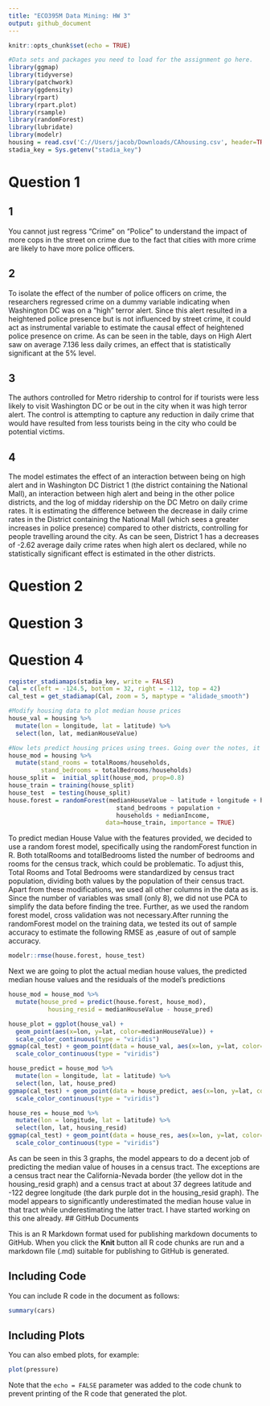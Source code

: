 ```yaml
---
title: "ECO395M Data Mining: HW 3"
output: github_document
---
```


```r
knitr::opts_chunk$set(echo = TRUE)
```

```r
#Data sets and packages you need to load for the assignment go here.
library(ggmap)
library(tidyverse)
library(patchwork)
library(ggdensity)
library(rpart)
library(rpart.plot)
library(rsample) 
library(randomForest)
library(lubridate)
library(modelr)
housing = read.csv('C://Users/jacob/Downloads/CAhousing.csv', header=TRUE)
stadia_key = Sys.getenv("stadia_key")
```


# Question 1

## 1

You cannot just regress "Crime" on "Police" to understand the impact of more cops in the street on crime due to the fact that cities with more crime are likely to have more police officers.

## 2

To isolate the effect of the number of police officers on crime, the researchers regressed crime on a dummy variable indicating when Washington DC was on a "high" terror alert. Since this alert resulted in a heightened police presence but is not influenced by street crime, it could act as instrumental variable to estimate the causal effect of heightened police presence on crime. As can be seen in the table, days on High Alert saw on average 7.136 less daily crimes, an effect that is statistically significant at the 5% level.

## 3

The authors controlled for Metro ridership to control for if tourists were less likely to visit Washington DC or be out in the city when it was high terror alert. The control is attempting to capture any reduction in daily crime that would have resulted from less tourists being in the city who could be potential victims.

## 4

The model estimates the effect of an interaction between being on high alert and in Washington DC District 1 (the district containing the National Mall), an interaction between high alert and being in the other police districts, and the log of midday ridership on the DC Metro on daily crime rates. It is estimating the difference between the decrease in daily crime rates in the District containing the National Mall (which sees a greater increases in police presence) compared to other districts, controlling for people travelling around the city. As can be seen, District 1 has a decreases of -2.62 average daily crime rates when high alert os declared, while no statistically significant effect is estimated in the other districts.


# Question 2

# Question 3

# Question 4
```r
register_stadiamaps(stadia_key, write = FALSE)
Cal = c(left = -124.5, bottom = 32, right = -112, top = 42)
cal_test = get_stadiamap(Cal, zoom = 5, maptype = "alidade_smooth")

#Modify housing data to plot median house prices
house_val = housing %>%
  mutate(lon = longitude, lat = latitude) %>%
  select(lon, lat, medianHouseValue)
```
```r
#Now lets predict housing prices using trees. Going over the notes, it looks like we may want to use either random forests or boosted trees, although right now I'm leaning towards random forest since it requires less tuning. Below is a good start, where we have the models established. Next steps would be standardizing by households and including an estimate for the overall out of sample accuracy of the proposed model. May also want to consider looking at log values instead too.
house_mod = housing %>%
  mutate(stand_rooms = totalRooms/households,
         stand_bedrooms = totalBedrooms/households)
house_split =  initial_split(house_mod, prop=0.8)
house_train = training(house_split)
house_test  = testing(house_split)
house.forest = randomForest(medianHouseValue ~ latitude + longitude + housingMedianAge + stand_rooms + 
                              stand_bedrooms + population + 
                              households + medianIncome,
                           data=house_train, importance = TRUE)
```
To predict median House Value with the features provided, we decided to use a random forest model, specifically using the randomForest function in R. Both totalRooms and totalBedrooms listed the number of bedrooms and rooms for the census track, which could be problematic. To adjust this, Total Rooms and Total Bedrooms were standardized by census tract population, dividing both values by the population of their census tract. Apart from these modifications, we used all other columns in the data as is. Since the number of variables was small (only 8), we did not use PCA to simplify the data before finding the tree. Further, as we used the random forest model, cross validation was not necessary.After running the randomForest model on the training data, we tested its out of sample accuracy to estimate the following RMSE as ,easure of out of sample accuracy.
```r
modelr::rmse(house.forest, house_test)
```
Next we are going to plot the actual median house values, the predicted median house values and the residuals of the model's predictions
```r

house_mod = house_mod %>%
  mutate(house_pred = predict(house.forest, house_mod),
           housing_resid = medianHouseValue - house_pred)
```
```r

house_plot = ggplot(house_val) + 
  geom_point(aes(x=lon, y=lat, color=medianHouseValue)) + 
  scale_color_continuous(type = "viridis")
ggmap(cal_test) + geom_point(data = house_val, aes(x=lon, y=lat, color=medianHouseValue))  + 
  scale_color_continuous(type = "viridis")

house_predict = house_mod %>%
  mutate(lon = longitude, lat = latitude) %>%
  select(lon, lat, house_pred)
ggmap(cal_test) + geom_point(data = house_predict, aes(x=lon, y=lat, color=house_pred))  + 
  scale_color_continuous(type = "viridis")

house_res = house_mod %>%
  mutate(lon = longitude, lat = latitude) %>%
  select(lon, lat, housing_resid)
ggmap(cal_test) + geom_point(data = house_res, aes(x=lon, y=lat, color=housing_resid))  + 
  scale_color_continuous(type = "viridis")
```
As can be seen in this 3 graphs, the model appears to do a decent job of predicting the median value of houses in a census tract. The exceptions are a census tract near the California-Nevada border (the yellow dot in the housing_resid graph) and a census tract at about 37 degrees latitude and -122 degree longitude (the dark purple dot in the housing_resid graph). The model appears to significantly underestimated the median house value in that tract while underestimating the latter tract.
I have started working on this one already.
## GitHub Documents

This is an R Markdown format used for publishing markdown documents to GitHub. When you click the **Knit** button all R code chunks are run and a markdown file (.md) suitable for publishing to GitHub is generated.

## Including Code

You can include R code in the document as follows:

```r
summary(cars)
```

## Including Plots

You can also embed plots, for example:

```r
plot(pressure)
```

Note that the `echo = FALSE` parameter was added to the code chunk to prevent printing of the R code that generated the plot.

